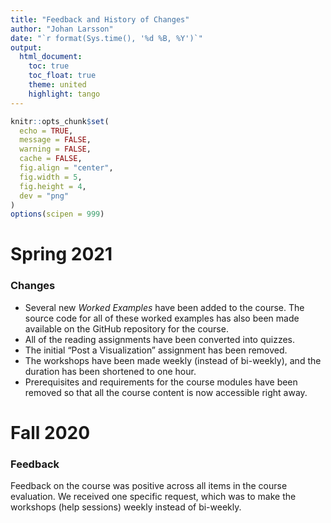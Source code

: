 ```yaml
---
title: "Feedback and History of Changes"
author: "Johan Larsson"
date: "`r format(Sys.time(), '%d %B, %Y')`"
output: 
  html_document:
    toc: true
    toc_float: true
    theme: united
    highlight: tango
---
```


```r

knitr::opts_chunk$set(
  echo = TRUE,
  message = FALSE,
  warning = FALSE,
  cache = FALSE,
  fig.align = "center",
  fig.width = 5,
  fig.height = 4,
  dev = "png"
)
options(scipen = 999)
```

# Spring 2021

### Changes

- Several new *Worked Examples* have been added to the course. The source
  code for all of these worked examples has also been made available on the
  GitHub repository for the course.
- All of the reading assignments have been converted into
  quizzes.
- The initial "Post a Visualization" assignment has been removed.
- The workshops have been made weekly (instead of bi-weekly), and
  the duration has been shortened to one hour.
- Prerequisites and requirements for the course modules have been removed so
  that all the course content is now accessible right away.

# Fall 2020

### Feedback

Feedback on the course was positive across all items in the course evaluation.
We received one specific request, which was to make the workshops (help 
sessions) weekly instead of bi-weekly.

